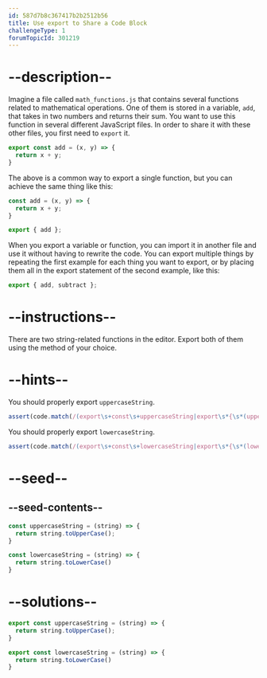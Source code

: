 ```yaml
---
id: 587d7b8c367417b2b2512b56
title: Use export to Share a Code Block
challengeType: 1
forumTopicId: 301219
---
```


# --description--

Imagine a file called `math_functions.js` that contains several functions related to mathematical operations. One of them is stored in a variable, `add`, that takes in two numbers and returns their sum. You want to use this function in several different JavaScript files. In order to share it with these other files, you first need to `export` it.

```js
export const add = (x, y) => {
  return x + y;
}
```

The above is a common way to export a single function, but you can achieve the same thing like this:

```js
const add = (x, y) => {
  return x + y;
}

export { add };
```

When you export a variable or function, you can import it in another file and use it without having to rewrite the code. You can export multiple things by repeating the first example for each thing you want to export, or by placing them all in the export statement of the second example, like this:

```js
export { add, subtract };
```

# --instructions--

There are two string-related functions in the editor. Export both of them using the method of your choice.

# --hints--

You should properly export `uppercaseString`.

```js
assert(code.match(/(export\s+const\s+uppercaseString|export\s*{\s*(uppercaseString[^}]*|[^,]*,\s*uppercaseString\s*)})/g));
```

You should properly export `lowercaseString`.

```js
assert(code.match(/(export\s+const\s+lowercaseString|export\s*{\s*(lowercaseString[^}]*|[^,]*,\s*lowercaseString\s*)})/g));
```

# --seed--

## --seed-contents--

```js
const uppercaseString = (string) => {
  return string.toUpperCase();
}

const lowercaseString = (string) => {
  return string.toLowerCase()
}
```

# --solutions--

```js
export const uppercaseString = (string) => {
  return string.toUpperCase();
}

export const lowercaseString = (string) => {
  return string.toLowerCase()
}
```
